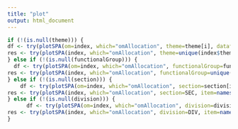 ```yaml
---
title: "plot"
output: html_document
---
```


```r
if (!(is.null(theme))) {
df <- try(plotSPA(om=index, which="omAllocation", theme=theme[i], dataframe = TRUE), silent=TRUE)
res <- try(plotSPA(index, which="omAllocation", theme=unique(index$theme), item=names(df)[j]), silent=TRUE)
} else if (!(is.null(functionalGroup))) {
  df <- try(plotSPA(om=index, which="omAllocation", functionalGroup=functionalGroup[i], dataframe = TRUE), silent=TRUE)
res <- try(plotSPA(index, which="omAllocation", functionalGroup=unique(index$functional_group), item=names(df)[j]), silent=TRUE)
} else if (!(is.null(section))) {
    df <- try(plotSPA(om=index, which="omAllocation", section=section[i], dataframe = TRUE), silent=TRUE)
res <- try(plotSPA(index, which="omAllocation", section=SEC, item=names(df)[j]), silent = TRUE)
} else if (!(is.null(division))) {
      df <- try(plotSPA(om=index, which="omAllocation", division=division[i], dataframe = TRUE), silent=TRUE)
res <- try(plotSPA(index, which="omAllocation", division=DIV, item=names(df)[j]), silent=TRUE)
}
```
